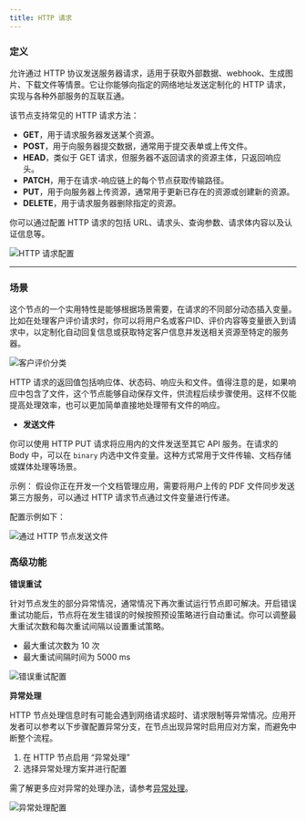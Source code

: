 ```yaml
---
title: HTTP 请求
---
```


### 定义

允许通过 HTTP 协议发送服务器请求，适用于获取外部数据、webhook、生成图片、下载文件等情景。它让你能够向指定的网络地址发送定制化的 HTTP 请求，实现与各种外部服务的互联互通。

该节点支持常见的 HTTP 请求方法：

* **GET**，用于请求服务器发送某个资源。
* **POST**，用于向服务器提交数据，通常用于提交表单或上传文件。
* **HEAD**，类似于 GET 请求，但服务器不返回请求的资源主体，只返回响应头。
* **PATCH**，用于在请求-响应链上的每个节点获取传输路径。
* **PUT**，用于向服务器上传资源，通常用于更新已存在的资源或创建新的资源。
* **DELETE**，用于请求服务器删除指定的资源。

你可以通过配置 HTTP 请求的包括 URL、请求头、查询参数、请求体内容以及认证信息等。

![HTTP 请求配置](https://assets-docs.dify.ai/dify-enterprise-mintlify/zh_CN/guides/workflow/node/bf2a990493bf60a0278fea7147900fc6.png)


***

### 场景

这个节点的一个实用特性是能够根据场景需要，在请求的不同部分动态插入变量。比如在处理客户评价请求时，你可以将用户名或客户ID、评价内容等变量嵌入到请求中，以定制化自动回复信息或获取特定客户信息并发送相关资源至特定的服务器。

![客户评价分类](https://assets-docs.dify.ai/dify-enterprise-mintlify/zh_CN/guides/workflow/node/39c7ad0816891caefed1e9446be541bf.png)

HTTP 请求的返回值包括响应体、状态码、响应头和文件。值得注意的是，如果响应中包含了文件，这个节点能够自动保存文件，供流程后续步骤使用。这样不仅能提高处理效率，也可以更加简单直接地处理带有文件的响应。

* **发送文件**

你可以使用 HTTP PUT 请求将应用内的文件发送至其它 API 服务。在请求的 Body 中，可以在 `binary` 内选中文件变量。这种方式常用于文件传输、文档存储或媒体处理等场景。

示例： 假设你正在开发一个文档管理应用，需要将用户上传的 PDF 文件同步发送第三方服务，可以通过 HTTP 请求节点通过文件变量进行传递。

配置示例如下：

![通过 HTTP 节点发送文件](https://assets-docs.dify.ai/dify-enterprise-mintlify/zh_CN/guides/workflow/node/7519496a273655476305f26b2fa2321d.png)

### 高级功能

**错误重试**

针对节点发生的部分异常情况，通常情况下再次重试运行节点即可解决。开启错误重试功能后，节点将在发生错误的时候按照预设策略进行自动重试。你可以调整最大重试次数和每次重试间隔以设置重试策略。

- 最大重试次数为 10 次
- 最大重试间隔时间为 5000 ms

![错误重试配置](https://assets-docs.dify.ai/2024/12/2e7c6080c0875e31a074c2a9a4543797.png)

**异常处理**

HTTP 节点处理信息时有可能会遇到网络请求超时、请求限制等异常情况。应用开发者可以参考以下步骤配置异常分支，在节点出现异常时启用应对方案，而避免中断整个流程。

1. 在 HTTP 节点启用 “异常处理”
2. 选择异常处理方案并进行配置

需了解更多应对异常的处理办法，请参考[异常处理](/zh-hans/guides/workflow/error-handling/readme)。

![异常处理配置](https://assets-docs.dify.ai/2024/12/91daa86d9770390ab2a41d6d0b6ed1e7.png)
